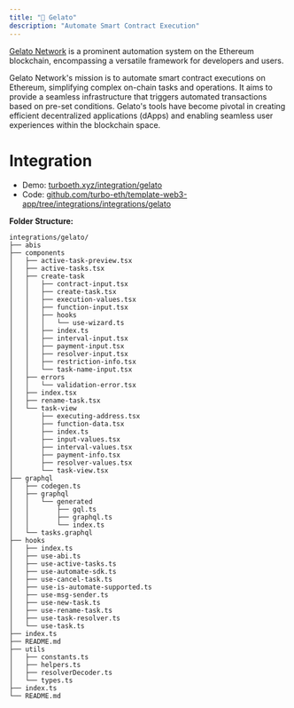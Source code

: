 ```yaml
---
title: "🍦 Gelato"
description: "Automate Smart Contract Execution"
---
```


[Gelato Network](https://gelato.network/) is a prominent automation system on the Ethereum blockchain, encompassing a versatile framework for developers and users.

Gelato Network's mission is to automate smart contract executions on Ethereum, simplifying complex on-chain tasks and operations. It aims to provide a seamless infrastructure that triggers automated transactions based on pre-set conditions. Gelato's tools have become pivotal in creating efficient decentralized applications (dApps) and enabling seamless user experiences within the blockchain space.

# Integration

- Demo: [turboeth.xyz/integration/gelato](https://www.turboeth.xyz/integration/gelato)
- Code: [github.com/turbo-eth/template-web3-app/tree/integrations/integrations/gelato](https://github.com/turbo-eth/template-web3-app/tree/integrations/integrations/gelato)

**Folder Structure:**
```
integrations/gelato/
├── abis
├── components
│   ├── active-task-preview.tsx
│   ├── active-tasks.tsx
│   ├── create-task
│   │   ├── contract-input.tsx
│   │   ├── create-task.tsx
│   │   ├── execution-values.tsx
│   │   ├── function-input.tsx
│   │   ├── hooks
│   │   │   └── use-wizard.ts
│   │   ├── index.ts
│   │   ├── interval-input.tsx
│   │   ├── payment-input.tsx
│   │   ├── resolver-input.tsx
│   │   ├── restriction-info.tsx
│   │   └── task-name-input.tsx
│   ├── errors
│   │   └── validation-error.tsx
│   ├── index.tsx
│   ├── rename-task.tsx
│   └── task-view
│       ├── executing-address.tsx
│       ├── function-data.tsx
│       ├── index.ts
│       ├── input-values.tsx
│       ├── interval-values.tsx
│       ├── payment-info.tsx
│       ├── resolver-values.tsx
│       └── task-view.tsx
├── graphql
│   ├── codegen.ts
│   ├── graphql
│   │   └── generated
│   │       ├── gql.ts
│   │       ├── graphql.ts
│   │       └── index.ts
│   └── tasks.graphql
├── hooks
│   ├── index.ts
│   ├── use-abi.ts
│   ├── use-active-tasks.ts
│   ├── use-automate-sdk.ts
│   ├── use-cancel-task.ts
│   ├── use-is-automate-supported.ts
│   ├── use-msg-sender.ts
│   ├── use-new-task.ts
│   ├── use-rename-task.ts
│   ├── use-task-resolver.ts
│   └── use-task.ts
├── index.ts
├── README.md
├── utils
│   ├── constants.ts
│   ├── helpers.ts
│   ├── resolverDecoder.ts
│   └── types.ts
├── index.ts
└── README.md
```